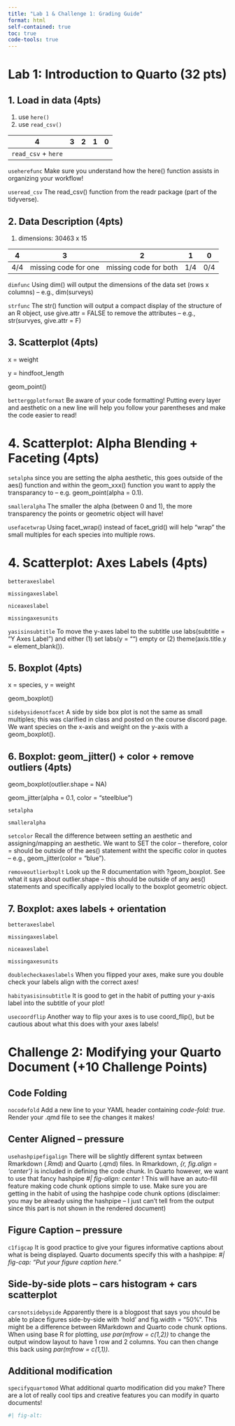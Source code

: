 ```yaml
---
title: "Lab 1 & Challenge 1: Grading Guide"
format: html
self-contained: true
toc: true
code-tools: true
---
```


# Lab 1: Introduction to Quarto (32 pts)

## 1. Load in data (4pts)

1. use `here()`
2. use `read_csv()`

|  4  |  3  |  2  |  1  |  0  |
| ----| --- | --- | --- | --- |
| `read_csv` + `here` |  |  |  |  |

`useherefunc` Make sure you understand how the here() function assists in organizing your workflow!

`useread_csv` The read_csv() function from the readr package (part of the tidyverse).


## 2. Data Description (4pts)

1. dimensions: 30463 x 15

|  4  |  3  |  2  |  1  |  0  |
| ----| --- | --- | --- | --- |
| 4/4 | missing code for one | missing code for both | 1/4 | 0/4 |

`dimfunc` Using dim() will output the dimensions of the data set (rows x columns) -- e.g., dim(surveys)

`strfunc` The str() function will output a compact display of the structure of an R object, use give.attr = FALSE to remove the attributes -- e.g., str(survyes, give.attr = F)


## 3. Scatterplot (4pts)

x = weight

y = hindfoot_length

geom_point()

`betterggplotformat` Be aware of your code formatting! Putting every layer and aesthetic on a new line will help you follow your parentheses and make the code easier to read!



# 4. Scatterplot: Alpha Blending + Faceting (4pts)

`setalpha` since you are setting the alpha aesthetic, this goes outside of the aes() function and within the geom_xxx() function you want to apply the transparancy to -- e.g. geom_point(alpha = 0.1).

`smalleralpha` The smaller the alpha (between 0 and 1), the more transparency the points or geometric object will have!
  
`usefacetwrap` Using facet_wrap() instead of facet_grid() will help "wrap" the small multiples for each species into multiple rows.

# 4. Scatterplot: Axes Labels (4pts)

`betteraxeslabel`

`missingaxeslabel`

`niceaxeslabel`

`missingaxesunits`

`yasisinsubtitle` To move the y-axes label to the subtitle use labs(subtitle = "Y Axes Label") and either (1) set labs(y = "") empty or (2) theme(axis.title.y = element_blank()).

## 5. Boxplot (4pts)

x = species, y = weight

geom_boxplot()

`sidebysidenotfacet` A side by side box plot is not the same as small multiples; this was clarified in class and posted on the course discord page. We want species on the x-axis and weight on the y-axis with a geom_boxplot().

## 6. Boxplot: geom_jitter() + color + remove outliers (4pts)

geom_boxplot(outlier.shape = NA)

geom_jitter(alpha = 0.1, color = "steelblue")

`setalpha`

`smalleralpha`

`setcolor` Recall the difference between setting an aesthetic and assigning/mapping an aesthetic. We want to SET the color -- therefore, color = should be outside of the aes() statement witht the specific color in quotes -- e.g., geom_jitter(color = "blue").

`removeoutlierbxplt` Look up the R documentation with ?geom_boxplot. See what it says about outlier.shape -- this should be outside of any aes() statements and specifically applyied locally to the boxplot geometric object.

## 7. Boxplot: axes labels + orientation

`betteraxeslabel`

`missingaxeslabel`

`niceaxeslabel`

`missingaxesunits`

`doublecheckaxeslabels` When you flipped your axes, make sure you double check your labels align with the correct axes!

`habityasisinsubtitle` It is good to get in the habit of putting your y-axis label into the subtitle of your plot!

`usecoordflip` Another way to flip your axes is to use coord_flip(), but be cautious about what this does with your axes labels!


# Challenge 2: Modifying your Quarto Document (+10 Challenge Points)

## Code Folding

`nocodefold` Add a new line to your YAML header containing *code-fold: true*. Render your .qmd file to see the changes it makes!

## Center Aligned -- pressure

`usehashpipefigalign` There will be slightly different syntax between Rmarkdown (.Rmd) and Quarto (.qmd) files. In Rmarkdown, *{r, fig.align = 'center'}* is included in defining the code chunk. In Quarto however, we want to use that fancy hashpipe *#| fig-align: center* ! This will have an auto-fill feature making code chunk options simple to use. Make sure you are getting in the habit of using the hashpipe code chunk options (disclaimer: you may be already using the hashpipe -- I just can't tell from the output since this part is not shown in the rendered document)

## Figure Caption -- pressure

`c1figcap` It is good practice to give your figures informative captions about what is being displayed. Quarto documents specify this with a hashpipe: *#| fig-cap: "Put your figure caption here."*

## Side-by-side plots -- cars histogram + cars scatterplot

`carsnotsidebyside` Apparently there is a blogpost that says you should be able to place figures side-by-side with 'hold' and fig.width = "50%". This might be a difference between RMarkdown and Quarto code chunk options. When using base R for plotting, *use par(mfrow = c(1,2))* to change the output window layout to have 1 row and 2 columns. You can then change this back using *par(mfrow = c(1,1))*.

## Additional modification

`specifyquartomod` What additional quarto modification did you make? There are a lot of really cool tips and creative features you can modify in quarto documents!

```r
#| fig-alt: 
```
